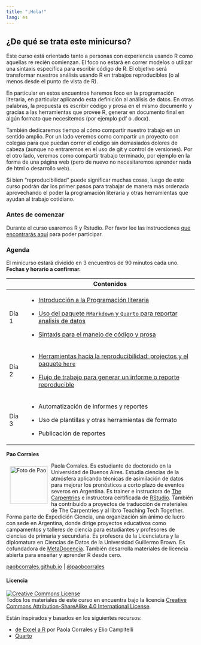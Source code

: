 ```yaml
---
title: "¡Hola!"
lang: es
---
```


## ¿De qué se trata este minicurso?

Este curso está orientado tanto a personas con experiencia usando R como aquellas re recién comienzan. El foco no estará en correr modelos o utilizar una sintaxis específica para escribir código de R. El objetivo será transformar nuestros análisis usando R en trabajos reproducibles (o al menos desde el punto de vista de R).

En particular en estos encuentros haremos foco en la programación literaria, en particular aplicando esta definición al análisis de datos. En otras palabras, la propuesta es escribir código y prosa en el mismo documento y gracias a las herramientas que provee R, generar en documento final en algún formato que necesitemos (por ejemplo pdf o .docx).

También dedicaremos tiempo al cómo compartir nuestro trabajo en un sentido amplio. Por un lado veremos como compartir un proyecto con colegas para que puedan correr el código sin demasiados dolores de cabeza (aunque no entraremos en el uso de git y control de versiones). Por el otro lado, veremos como compartir trabajo terminado, por ejemplo en la forma de una página web (pero de nuevo no necesitaremos aprender nada de html o desarrollo web).

Si bien "reproducibilidad" puede significar muchas cosas, luego de este curso podrán dar los primer pasos para trabajar de manera más ordenada aprovechando el poder la programación literaria y otras herramientas que ayudan al trabajo cotidiano.

### Antes de comenzar

Durante el curso usaremos R y Rstudio. Por favor lee las instrucciones [que encontrarás aquí](preparacion.html) para poder participar.

### Agenda

El minicurso estará dividido en 3 encuentros de 90 minutos cada uno. **Fechas y horario a confirmar.**

+----------+-----------------------------------------------------------------------------------------------+
|          | Contenidos                                                                                    |
+==========+===============================================================================================+
| Día 1    | -   [Introducción a la Programación literaria](01_presentacion.html)                          |
|          |                                                                                               |
|          | -   [Uso del paquete `RMarkdown` y `Quarto` para reportar anaĺisis de datos](02_reportes.qmd) |
|          |                                                                                               |
|          | -   [Sintaxis para el manejo de código y prosa](03_sintaxis.qmd)                              |
+----------+-----------------------------------------------------------------------------------------------+
| Día 2    | -   [Herramientas hacia la reproducibilidad: projectos y el paquete `here`](04_proyectos.qmd) |
|          |                                                                                               |
|          | -   [Flujo de trabajo para generar un informe o reporte reproducible](05_trabajo.qmd)         |
+----------+-----------------------------------------------------------------------------------------------+
| Día 3    | -   Automatización de informes y reportes                                                     |
|          |                                                                                               |
|          | -   Uso de plantillas y otras herramientas de formato                                         |
|          |                                                                                               |
|          | -   Publicación de reportes                                                                   |
+----------+-----------------------------------------------------------------------------------------------+


**Pao Corrales**

<img src="img/pao_circle.png" alt="Foto de Pao" width="100" height="100" align="left" style="margin:10px"/> Paola Corrales. Es estudiante de doctorado en la Universidad de Buenos Aires. Estudia ciencias de la atmósfera aplicando técnicas de asimilación de datos para mejorar los pronósticos a corto plazo de eventos severos en Argentina. Es trainer e instructora de [The Carpentries](https://carpentries.org/) e instructora certificada de [RStudio](https://education.rstudio.com/trainers/people/corrales+paola/). También ha contribuido a proyectos de traducción de materiales de The Carpentries y al libro Teaching Tech Together. Forma parte de Expedición Ciencia, una organización sin ánimo de lucro con sede en Argentina, donde dirige proyectos educativos como campamentos y talleres de ciencia para estudiantes y profesores de ciencias de primaria y secundaria. Es profesora de la Licenciatura y la diplomatura en Ciencias de Datos de la Universidad Guillermo Brown. Es cofundadora de [MetaDocencia](http://metadocencia.org/). También desarrolla materiales de licencia abierta para enseñar y aprender R desde cero.

[paobcorrales.github.io](https://github.com/paocorrales) \| [\@paobcorrales](https://twitter.com/PaobCorrales)

#### Licencia

<a rel="license" href="https://creativecommons.org/licenses/by-sa/4.0/deed.es_ES"><img src="https://i.creativecommons.org/l/by-sa/4.0/88x31.png" alt="Creative Commons License" style="border-width:0"/></a><br /> Todos los materiales de este curso en encuentra bajo la licencia <a rel="license" href="https://creativecommons.org/licenses/by-sa/4.0/deed.es_ES">Creative Commons Attribution-ShareAlike 4.0 International License</a>.

Están inspirados y basados en los siguientes recursos:

-   [de Excel a R](https://paocorrales.github.io/deExcelaR/) por Paola Corrales y Elio Campitelli
-   [Quarto](https://quarto.org/)

